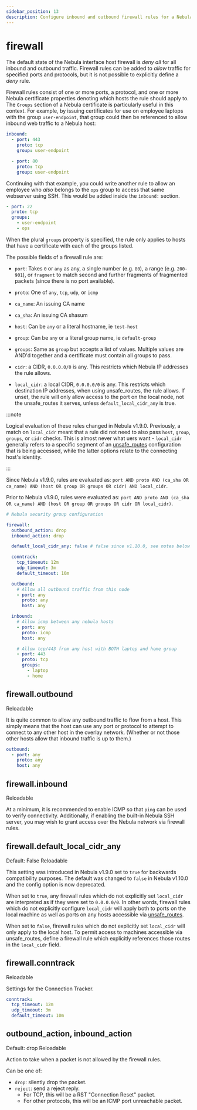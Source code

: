 ```yaml
---
sidebar_position: 13
description: Configure inbound and outbound firewall rules for a Nebula host
---
```



# firewall

The default state of the Nebula interface host firewall is _deny all_ for all inbound and outbound traffic. Firewall
rules can be added to _allow_ traffic for specified ports and protocols, but it is not possible to explicitly define a
_deny_ rule.

Firewall rules consist of one or more ports, a protocol, and one or more Nebula certificate properties denoting which
hosts the rule should apply to. The `Groups` section of a Nebula certificate is particularly useful in this context. For
example, by issuing certificates for use on employee laptops with the group `user-endpoint`, that group could then be
referenced to allow inbound web traffic to a Nebula host:

```yaml
inbound:
  - port: 443
    proto: tcp
    group: user-endpoint

  - port: 80
    proto: tcp
    group: user-endpoint
```

Continuing with that example, you could write another rule to allow an employee who _also_ belongs to the `ops` group to
access that same webserver using SSH. This would be added inside the `inbound:` section.

```yaml
- port: 22
  proto: tcp
  groups:
    - user-endpoint
    - ops
```

When the plural `groups` property is specified, the rule only applies to hosts that have a certificate with each of the
groups listed.

The possible fields of a firewall rule are:

- `port`: Takes `0` or `any` as any, a single number (e.g. `80`), a range (e.g. `200-901`), or `fragment` to match
  second and further fragments of fragmented packets (since there is no port available).

- `proto`: One of `any`, `tcp`, `udp`, or `icmp`

- `ca_name`: An issuing CA name

- `ca_sha`: An issuing CA shasum

- `host`: Can be `any` or a literal hostname, ie `test-host`

- `group`: Can be `any` or a literal group name, ie `default-group`

- `groups`: Same as `group` but accepts a list of values. Multiple values are AND'd together and a certificate must
  contain all groups to pass.

- `cidr`: a CIDR, `0.0.0.0/0` is any. This restricts which Nebula IP addresses the rule allows.

- `local_cidr`: a local CIDR, `0.0.0.0/0` is any. This restricts which destination IP addresses, when using
  unsafe_routes, the rule allows. If unset, the rule will only allow access to the port on the local node, not the
  unsafe_routes it serves, unless `default_local_cidr_any` is true.

:::note

Logical evaluation of these rules changed in Nebula v1.9.0. Previously, a match on `local_cidr` meant that a rule did
not need to also pass `host`, `group`, `groups`, or `cidr` checks. This is almost never what uers want - `local_cidr`
generally refers to a specific segment of an [unsafe_routes](/docs/config/tun/#tununsafe_routes) configuration that is
being accessed, while the latter options relate to the connecting host's identity.

:::

Since Nebula v1.9.0, rules are evaluated as:
`port AND proto AND (ca_sha OR ca_name) AND (host OR group OR groups OR cidr) AND local_cidr`.

Prior to Nebula v1.9.0, rules were evaluated as:
`port AND proto AND (ca_sha OR ca_name) AND (host OR group OR groups OR cidr OR local_cidr)`.

```yml
# Nebula security group configuration

firewall:
  outbound_action: drop
  inbound_action: drop

  default_local_cidr_any: false # false since v1.10.0, see notes below

  conntrack:
    tcp_timeout: 12m
    udp_timeout: 3m
    default_timeout: 10m

  outbound:
    # Allow all outbound traffic from this node
    - port: any
      proto: any
      host: any

  inbound:
    # Allow icmp between any nebula hosts
    - port: any
      proto: icmp
      host: any

    # Allow tcp/443 from any host with BOTH laptop and home group
    - port: 443
      proto: tcp
      groups:
        - laptop
        - home
```

## firewall.outbound

<Pill className="mb-24">Reloadable</Pill>

It is quite common to allow any outbound traffic to flow from a host. This simply means that the host can use any port
or protocol to attempt to connect to any other host in the overlay network. (Whether or not those other hosts allow that
inbound traffic is up to them.)

```yml
outbound:
  - port: any
    proto: any
    host: any
```

## firewall.inbound

<Pill className="mb-24">Reloadable</Pill>

At a minimum, it is recommended to enable ICMP so that `ping` can be used to verify connectivity. Additionally, if
enabling the built-in Nebula SSH server, you may wish to grant access over the Nebula network via firewall rules.

## firewall.default_local_cidr_any

<Pill className="mb-24">Default: False</Pill> <Pill className="mb-24">Reloadable</Pill>

This setting was introduced in Nebula v1.9.0 set to `true` for backwards compatibility purposes. The default was
changed to `false` in Nebula v1.10.0 and the config option is now deprecated.

When set to `true`, any firewall rules which do not explicitly set `local_cidr` are interpreted as if they were set to
`0.0.0.0/0`. In other words, firewall rules which do not explicitly configure `local_cidr` will apply both to ports on
the local machine as well as ports on any hosts accessible via [unsafe_routes](/docs/config/tun/#tununsafe_routes).

When set to `false`, firewall rules which do not explicitly set `local_cidr` will only apply to the local host. To
permit access to machines accessible via unsafe_routes, define a firewall rule which explicitly references those routes
in the `local_cidr` field.

## firewall.conntrack

<Pill className="mb-24">Reloadable</Pill>

Settings for the Connection Tracker.

```yml
conntrack:
  tcp_timeout: 12m
  udp_timeout: 3m
  default_timeout: 10m
```

## outbound_action, inbound_action

<Pill className="mb-24">Default: drop</Pill> <Pill className="mb-24">Reloadable</Pill>

Action to take when a packet is not allowed by the firewall rules.

Can be one of:

- `drop`: silently drop the packet.
- `reject`: send a reject reply.
  - For TCP, this will be a RST "Connection Reset" packet.
  - For other protocols, this will be an ICMP port unreachable packet.
